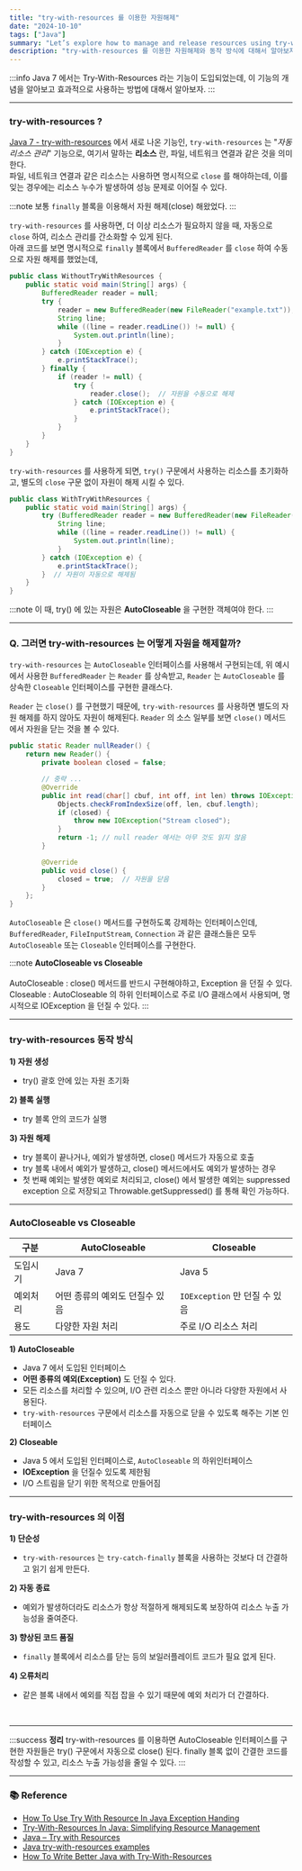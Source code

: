 ```yaml
---
title: "try-with-resources 를 이용한 자원해제"
date: "2024-10-10"
tags: ["Java"]
summary: "Let’s explore how to manage and release resources using try-with-resources in Java."
description: "try-with-resources 를 이용한 자원해제와 동작 방식에 대해서 알아보자."
---
```


:::info
Java 7 에서는 Try-With-Resources 라는 기능이 도입되었는데, 이 기능의 개념을 알아보고 효과적으로 사용하는 방법에 대해서 알아보자.
:::

---

### try-with-resources ?

[Java 7 - try-with-resources](https://docs.oracle.com/javase/7/docs/technotes/guides/language/try-with-resources.html) 에서 새로 나온 기능인,
`try-with-resources` 는 "_자동 리소스 관리_" 기능으로, 여기서 말하는 **리소스** 란, 파일, 네트워크 연결과 같은 것을 의미한다. <br />
파일, 네트워크 연결과 같은 리소스는 사용하면 명시적으로 `close` 를 해야하는데, 이를 잊는 경우에는 리소스 누수가 발생하여 성능 문제로 이어질 수 있다. <br />


:::note
보통 `finally` 블록을 이용해서 자원 해제(close) 해왔었다.
:::

`try-with-resources` 를 사용하면, 더 이상 리소스가 필요하지 않을 때, 자동으로 `close` 하여, 리소스 관리를 간소화할 수 있게 된다. <br />
아래 코드를 보면 명시적으로 `finally` 블록에서 `BufferedReader` 를 `close` 하여 수동으로 자원 해제를 했었는데,

```java
public class WithoutTryWithResources {
    public static void main(String[] args) {
        BufferedReader reader = null;
        try {
            reader = new BufferedReader(new FileReader("example.txt"));
            String line;
            while ((line = reader.readLine()) != null) {
                System.out.println(line);
            }
        } catch (IOException e) {
            e.printStackTrace();
        } finally {
            if (reader != null) {
                try {
                    reader.close();  // 자원을 수동으로 해제
                } catch (IOException e) {
                    e.printStackTrace();
                }
            }
        }
    }
}
```

`try-with-resources` 를 사용하게 되면, `try()` 구문에서 사용하는 리소스를 초기화하고, 별도의 `close` 구문 없이 자원이 해제 시킬 수 있다.

```java
public class WithTryWithResources {
    public static void main(String[] args) {
        try (BufferedReader reader = new BufferedReader(new FileReader("example.txt"))) {
            String line;
            while ((line = reader.readLine()) != null) {
                System.out.println(line);
            }
        } catch (IOException e) {
            e.printStackTrace();
        }  // 자원이 자동으로 해제됨
    }
}
```

:::note
이 때, try() 에 있는 자원은 <b>AutoCloseable</b> 을 구현한 객체여야 한다.
:::


---

### Q. 그러면 try-with-resources 는 어떻게 자원을 해제할까?

`try-with-resources` 는 `AutoCloseable` 인터페이스를 사용해서 구현되는데, 위 예시에서 사용한 `BufferedReader` 는 `Reader` 를 상속받고,
`Reader` 는 `AutoCloseable` 를 상속한 `Closeable` 인터페이스를 구현한 클래스다.

`Reader` 는 `close()` 를 구현했기 때문에, `try-with-resources` 를 사용하면 별도의 자원 해제를 하지 않아도 자원이 해제된다.
`Reader` 의 소스 일부를 보면 `close()` 메서드에서 자원을 닫는 것을 볼 수 있다.

```java
public static Reader nullReader() {
    return new Reader() {
        private boolean closed = false;

        // 중략 ...
        @Override
        public int read(char[] cbuf, int off, int len) throws IOException {
            Objects.checkFromIndexSize(off, len, cbuf.length);
            if (closed) {
                throw new IOException("Stream closed");
            }
            return -1; // null reader 에서는 아무 것도 읽지 않음
        }

        @Override
        public void close() {
            closed = true;  // 자원을 닫음
        }
    };
}
```

`AutoCloseable` 은 `close()` 메서드를 구현하도록 강제하는 인터페이스인데, `BufferedReader`, `FileInputStream`, `Connection` 과 같은 클래스들은 모두 `AutoCloseable` 또는 `Closeable` 인터페이스를 구현한다.

:::note
<b> AutoCloseable vs Closeable </b> <br /><br />
AutoCloseable : close() 메서드를 반드시 구현해야하고, Exception 을 던질 수 있다. <br />
Closeable : AutoCloseable 의 하위 인터페이스로 주로 I/O 클래스에서 사용되며, 명시적으로 IOException 을 던질 수 있다.
:::

---

### try-with-resources 동작 방식

**1) 자원 생성**

- try() 괄호 안에 있는 자원 초기화

**2) 블록 실행**

- try 블록 안의 코드가 실행

**3)️ 자원 해제**

- try 블록이 끝나거나, 예외가 발생하면, close() 메서드가 자동으로 호출
- try 블록 내에서 예외가 발생하고, close() 메서드에서도 예외가 발생하는 경우
- 첫 번째 예외는 발생한 예외로 처리되고, close() 에서 발생한 예외는 suppressed exception 으로 저장되고 Throwable.getSuppressed() 를 통해 확인 가능하다.

---

### AutoCloseable vs Closeable


|구분|AutoCloseable|Closeable|
|--|--|--|
|도입시기|Java 7|Java 5|
|예외처리|어떤 종류의 예외도 던질수 있음|`IOException` 만 던질 수 있음|
|용도|다양한 자원 처리|주로 I/O 리소스 처리|

**1) AutoCloseable**

- Java 7 에서 도입된 인터페이스
- **어떤 종류의 예외(Exception)** 도 던질 수 있다.
- 모든 리소스를 처리할 수 있으며, I/O 관련 리소스 뿐만 아니라 다양한 자원에서 사용된다.
- `try-with-resources` 구문에서 리소스를 자동으로 닫을 수 있도록 해주는 기본 인터페이스

**2) Closeable**

- Java 5 에서 도입된 인터페이스로, `AutoCloseable` 의 하위인터페이스
- **IOException** 을 던질수 있도록 제한됨
- I/O 스트림을 닫기 위한 목적으로 만들어짐


---

### try-with-resources 의 이점

**1) 단순성**

- `try-with-resources` 는 `try-catch-finally` 블록을 사용하는 것보다 더 간결하고 읽기 쉽게 만든다.

**2) 자동 종료**

- 예외가 발생하더라도 리소스가 항상 적절하게 해제되도록 보장하여 리소스 누출 가능성을 줄여준다.

**3) 향상된 코드 품질**

- `finally` 블록에서 리소스를 닫는 등의 보일러플레이트 코드가 필요 없게 된다.

**4) 오류처리**

- 같은 블록 내에서 예외를 직접 잡을 수 있기 때문에 예외 처리가 더 간결하다.


<br />

---

:::success
<b>정리</b>
try-with-resources 를 이용하면 AutoCloseable 인터페이스를 구현한 자원들은 try() 구문에서 자동으로 close() 된다.
finally 블록 없이 간결한 코드를 작성할 수 있고, 리소스 누출 가능성을 줄일 수 있다.
:::


---

### 📚 Reference

* [How To Use Try With Resource In Java  Exception Handing](https://medium.com/thefreshwrites/how-to-use-try-with-resource-in-java-9c0b4ae48d21)
* [Try-With-Resources In Java: Simplifying Resource Management](https://medium.com/@reetesh043/using-try-with-resources-in-java-simplifying-resource-management-bd9ed8cc8754)
* [Java – Try with Resources](https://www.baeldung.com/java-try-with-resources)
* [Java try-with-resources examples](https://www.codejava.net/java-core/the-java-language/using-try-with-resources-examples-java-7)
* [How To Write Better Java with Try-With-Resources](https://thecodinginterface.com/blog/java-try-with-resources/)

<br/><br/>
